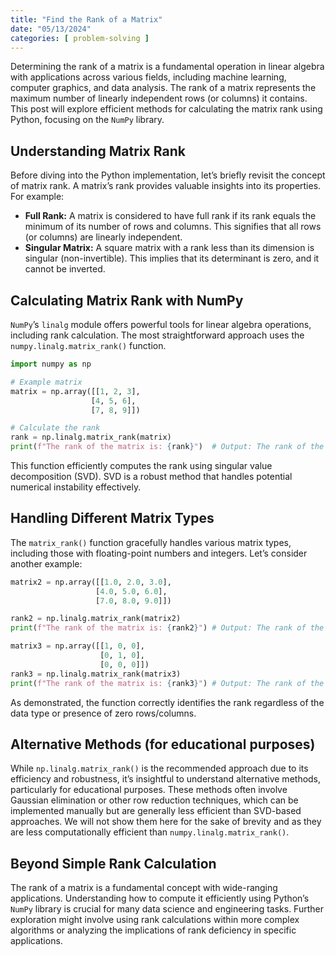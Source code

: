 ```yaml
---
title: "Find the Rank of a Matrix"
date: "05/13/2024"
categories: [ problem-solving ]
---
```


Determining the rank of a matrix is a fundamental operation in linear algebra with applications across various fields, including machine learning, computer graphics, and data analysis.  The rank of a matrix represents the maximum number of linearly independent rows (or columns) it contains.  This post will explore efficient methods for calculating the matrix rank using Python, focusing on the `NumPy` library.


## Understanding Matrix Rank

Before diving into the Python implementation, let's briefly revisit the concept of matrix rank.  A matrix's rank provides valuable insights into its properties. For example:

* **Full Rank:** A matrix is considered to have full rank if its rank equals the minimum of its number of rows and columns.  This signifies that all rows (or columns) are linearly independent.
* **Singular Matrix:** A square matrix with a rank less than its dimension is singular (non-invertible).  This implies that its determinant is zero, and it cannot be inverted.


## Calculating Matrix Rank with NumPy

`NumPy`'s `linalg` module offers powerful tools for linear algebra operations, including rank calculation. The most straightforward approach uses the `numpy.linalg.matrix_rank()` function.

```python
import numpy as np

# Example matrix
matrix = np.array([[1, 2, 3],
                  [4, 5, 6],
                  [7, 8, 9]])

# Calculate the rank
rank = np.linalg.matrix_rank(matrix)
print(f"The rank of the matrix is: {rank}")  # Output: The rank of the matrix is: 2
```

This function efficiently computes the rank using singular value decomposition (SVD).  SVD is a robust method that handles potential numerical instability effectively.


## Handling Different Matrix Types

The `matrix_rank()` function gracefully handles various matrix types, including those with floating-point numbers and integers.  Let's consider another example:

```python
matrix2 = np.array([[1.0, 2.0, 3.0],
                   [4.0, 5.0, 6.0],
                   [7.0, 8.0, 9.0]])

rank2 = np.linalg.matrix_rank(matrix2)
print(f"The rank of the matrix is: {rank2}") # Output: The rank of the matrix is: 2

matrix3 = np.array([[1, 0, 0],
                    [0, 1, 0],
                    [0, 0, 0]])
rank3 = np.linalg.matrix_rank(matrix3)
print(f"The rank of the matrix is: {rank3}") # Output: The rank of the matrix is: 2

```

As demonstrated, the function correctly identifies the rank regardless of the data type or presence of zero rows/columns.


##  Alternative Methods (for educational purposes)

While `np.linalg.matrix_rank()` is the recommended approach due to its efficiency and robustness, it's insightful to understand alternative methods, particularly for educational purposes. These methods often involve Gaussian elimination or other row reduction techniques, which can be implemented manually but are generally less efficient than SVD-based approaches.  We will not show them here for the sake of brevity and as they are less computationally efficient than `numpy.linalg.matrix_rank()`.

##  Beyond Simple Rank Calculation

The rank of a matrix is a fundamental concept with wide-ranging applications.  Understanding how to compute it efficiently using Python's `NumPy` library is crucial for many data science and engineering tasks.  Further exploration might involve using rank calculations within more complex algorithms or analyzing the implications of rank deficiency in specific applications.

